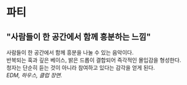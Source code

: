 # 파티
## "사람들이 한 공간에서 함께 흥분하는 느낌"
사람들이 한 공간에서 함께 흥분을 나눌 수 있는 음악이다.  
반복되는 훅과 깊은 베이스, 밝은 드롭이 결합되어 즉각적인 몰입감을 형성한다.  
청자는 단순히 듣는 것이 아니라 참여하고 있다는 감각을 얻게 된다.  
*EDM, 하우스, 클럽 장면.*